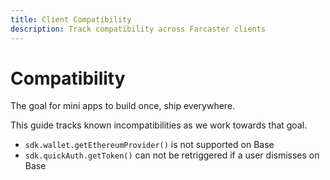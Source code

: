 ```yaml
---
title: Client Compatibility
description: Track compatibility across Farcaster clients
---
```


# Compatibility

The goal for mini apps to build once, ship everywhere.

This guide tracks known incompatibilities as we work towards that goal.

- `sdk.wallet.getEthereumProvider()` is not supported on Base 
- `sdk.quickAuth.getToken()` can not be retriggered if a user dismisses on Base
